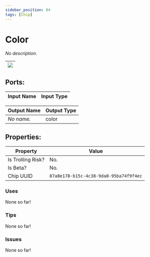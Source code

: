 ```yaml
---
sidebar_position: 84
tags: [Chip]
---
```


# Color


*No description.*

| ![](https://images-ext-2.discordapp.net/external/MPmIaQzlEPmgGWlgi-WxBBXt0Bjv_zWPkg1y1f_sy3s/https/www.recroomcircuits.com/image/circuit/absolute-value?width=206&height=108) |
|-----|

## Ports:

| Input Name | Input Type |
|-----------|-----------|

| Output Name | Output Type |
|-----------|-----------|
| *No name.* | color |

## Properties:

| Property  | Value |
|-------------------|-----------|
| Is Trolling Risk? | No. |
| Is Beta? | No. |
| Chip UUID | `87a8e178-b15c-4c38-9da0-95ba74f9f4ec` |

### Uses

None so far!

### Tips

None so far!

### Issues

None so far!